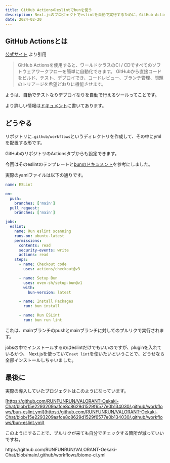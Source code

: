 ```yaml
---
title: GitHub Actionsのeslintでbunを使う
description: Next.jsのプロジェクトでeslintを自動で実行するために、GitHub Actionsでeslintをbunで動かす。
date: 2024-02-20
---
```


## GitHub Actionsとは

[公式サイト](https://github.co.jp/features/actions) より引用

> GitHub Actionsを使用すると、ワールドクラスのCI / CDですべてのソフトウェアワークフローを簡単に自動化できます。 GitHubから直接コードをビルド、テスト、デプロイでき、コードレビュー、ブランチ管理、問題のトリアージを希望どおりに機能させます。

ようは、自動でテストなりデプロイなりを自動で行えるツールってことです。

より詳しい情報は[ドキュメント](https://docs.github.com/ja/actions)に書いてあります。

## どうやる

リポジトリに`.github/workflows`というディレクトリを作成して、その中にymlを配置する形です。

GitHubのリポジトリのActionsタブからも設定できます。

今回はそのeslintのテンプレートと[bunのドキュメント](https://bun.sh/guides/runtime/cicd)を参考にしました。

実際のyamlファイルは以下の通りです。

```yaml
name: ESLint

on:
  push:
    branches: ['main']
  pull_request:
    branches: ['main']

jobs:
  eslint:
    name: Run eslint scanning
    runs-on: ubuntu-latest
    permissions:
      contents: read
      security-events: write
      actions: read
    steps:
      - name: Checkout code
        uses: actions/checkout@v3

      - name: Setup Bun
        uses: oven-sh/setup-bun@v1
        with:
          bun-version: latest

      - name: Install Packages
        run: bun install

      - name: Run ESLint
        run: bun run lint
```

これは、mainブランチのpushとmainブランチに対してのプルリクで実行されます。

jobsの中でインストールするのはeslintだけでもいいのですが、pluginを入れているかつ、
Next.jsを使っていて`next lint`を使いたいということで、どうせなら全部インストールしちゃいました。

## 最後に

実際の導入していたプロジェクトはこのようになっています。

[https://github.com/RUNFUNRUN/VALORANT-Oekaki-Chat/blob/15e2293209aafce8c8629d1529f6577e0b134030/.github/workflows/bun-eslint.yml](https://github.com/RUNFUNRUN/VALORANT-Oekaki-Chat/blob/15e2293209aafce8c8629d1529f6577e0b134030/.github/workflows/bun-eslint.yml)

このようにすることで、プルリクが来ても自分でチェックする箇所が減っていいですね。

<Callout title="この後biome ciに移行しました">
  https://github.com/RUNFUNRUN/VALORANT-Oekaki-Chat/blob/main/.github/workflows/biome-ci.yml
</Callout>
